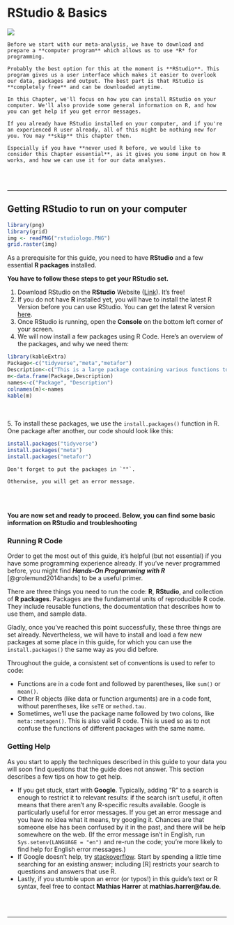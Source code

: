 # RStudio & Basics

![](chap2.jpg)

```block
Before we start with our meta-analysis, we have to download and prepare a **computer program** which allows us to use *R* for programming. 

Probably the best option for this at the moment is **RStudio**. This program gives us a user interface which makes it easier to overlook our data, packages and output. The best part is that RStudio is **completely free** and can be downloaded anytime.

In this Chapter, we'll focus on how you can install RStudio on your computer. We'll also provide some general information on R, and how you can get help if you get error messages.

If you already have RStudio installed on your computer, and if you're an experienced R user already, all of this might be nothing new for you. You may **skip** this chapter then.

Especially if you have **never used R before, we would like to consider this Chapter essential**, as it gives you some input on how R works, and how we can use it for our data analyses.
```

<br><br>

---

## Getting RStudio to run on your computer {#RStudio}
```r
library(png)
library(grid)
img <- readPNG("rstudiologo.PNG")
grid.raster(img)
```

As a prerequisite for this guide, you need to have **RStudio** and a few essential **R packages** installed.

**You have to follow these steps to get your RStudio set.**
   
1. Download RStudio on the **RStudio** Website ([Link](https://www.rstudio.com/products/rstudio/download/)). It's free!
2. If you do not have **R** installed yet, you will have to install the latest R Version before you can use RStudio. You can get the latest R version [here](https://cran.r-project.org/bin/windows/base/).
3. Once RStudio is running, open the **Console** on the bottom left corner of your screen.
4. We will now install a few packages using R Code. Here's an overview of the packages, and why we need them:

```r
library(kableExtra)
Package<-c("tidyverse","meta","metafor")
Description<-c("This is a large package containing various functions to tidy up your data", "This package is a so-called wrapper for many meta-analytic functions and makes it easy to code different meta-analyses","This package is used by the meta package for many applications, so we need to have it installed")
m<-data.frame(Package,Description)
names<-c("Package", "Description")
colnames(m)<-names
kable(m)
```
  
<br><br>
5. To install these packages, we use the `install.packages()` function in R. One package after another, our code should look like this:

```r
install.packages("tidyverse")
install.packages("meta")
install.packages("metafor")
```

```block
Don't forget to put the packages in `""`. 

Otherwise, you will get an error message.
```

<br><br>

**You are now set and ready to proceed. Below, you can find some basic information on RStudio and troubleshooting**

### Running R Code

Order to get the most out of this guide, it's helpful (but not essential) if you have some programming experience already. If you’ve never programmed before, you might find ***Hands-On Programming with R*** [@grolemund2014hands] to be a useful primer.

There are three things you need to run the code: **R**, **RStudio**, and collection of **R packages**. Packages are the fundamental units of reproducible R code. They include reusable functions, the documentation that describes how to use them, and sample data.

Gladly, once you've reached this point successfully, these three things are set already. Nevertheless, we will have to install and load a few new packages at some place in this guide, for which you can use the `install.packages()` the same way as you did before.


Throughout the guide, a consistent set of conventions is used to refer to code:

* Functions are in a code font and followed by parentheses, like
`sum()` or `mean()`.
* Other R objects (like data or function arguments) are in a code
font, without parentheses, like `seTE` or `method.tau`. 
* Sometimes, we’ll use the package name followed by two colons, like
`meta::metagen()`. This is also valid R code. This is used so as to not confuse the functions of different packages with the same name.

### Getting Help
As you start to apply the techniques described in this guide to your data you will soon find questions that the guide does not answer. This section describes a few tips on how to get help.

* If you get stuck, start with **Google**. Typically, adding “R” to a search is enough to restrict it to relevant results: if the search isn’t useful, it often means that there aren’t any R-specific results available. Google is particularly useful for error messages. If you get an error message and you have no idea what it means, try googling it. Chances are that someone else has been confused by it in the past, and there will
be help somewhere on the web. (If the error message isn’t in English,
run `Sys.setenv(LANGUAGE = "en")` and re-run the code; you’re
more likely to find help for English error messages.)
* If Google doesn’t help, try [stackoverflow](https://stackoverflow.com). Start by spending a little time searching for an existing answer; including [R] restricts your search to questions and answers that use R. 
* Lastly, if you stumble upon an error (or typos!) in this guide's text or R syntax, feel free to contact **Mathias Harrer** at **mathias.harrer@fau.de**.

<br><br>

---



